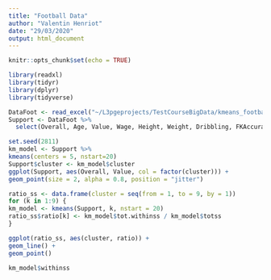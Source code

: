 ```yaml
---
title: "Football Data"
author: "Valentin Henriot"
date: "29/03/2020"
output: html_document
---
```


```r
knitr::opts_chunk$set(echo = TRUE)
```

```r
library(readxl)
library(tidyr)
library(dplyr)
library(tidyverse)
```

```r
DataFoot <- read_excel("~/L3pgeprojects/TestCourseBigData/kmeans_footballData.xlsm")
Support <- DataFoot %>% 
  select(Overall, Age, Value, Wage, Height, Weight, Dribbling, FKAccuracy, LongPassing, BallControl, Acceleration, SprintSpeed, Agility, ShotPower, Jumping, Stamina, Strength, Aggression, Interceptions, Penalties)
```

```r
set.seed(2811)
km_model <- Support %>% 
kmeans(centers = 5, nstart=20)
Support$cluster <- km_model$cluster
ggplot(Support, aes(Overall, Value, col = factor(cluster))) + 
geom_point(size = 2, alpha = 0.8, position = "jitter")
```

```r
ratio_ss <- data.frame(cluster = seq(from = 1, to = 9, by = 1)) 
for (k in 1:9) {
km_model <- kmeans(Support, k, nstart = 20)
ratio_ss$ratio[k] <- km_model$tot.withinss / km_model$totss
}

ggplot(ratio_ss, aes(cluster, ratio)) + 
geom_line() +
geom_point()
```

```r
km_model$withinss
```

